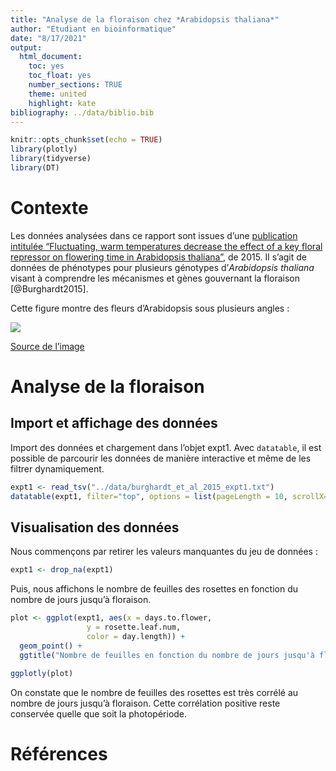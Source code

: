 ```yaml
---
title: "Analyse de la floraison chez *Arabidopsis thaliana*"
author: "Etudiant en bioinformatique"
date: "8/17/2021"
output:
  html_document:
    toc: yes
    toc_float: yes
    number_sections: TRUE
    theme: united
    highlight: kate
bibliography: ../data/biblio.bib
---
```


```r
knitr::opts_chunk$set(echo = TRUE)
library(plotly)
library(tidyverse)
library(DT)
```

# Contexte

Les données analysées dans ce rapport sont issues d'une [publication intitulée "Fluctuating, warm temperatures decrease the effect of a key floral repressor on flowering time in Arabidopsis thaliana"](https://nph.onlinelibrary.wiley.com/doi/10.1111/nph.13799), de 2015. Il s'agit de données de phénotypes pour plusieurs génotypes d'*Arabidopsis thaliana* visant à comprendre les mécanismes et gènes gouvernant la floraison [@Burghardt2015].


Cette figure montre des fleurs d'Arabidopsis sous plusieurs angles : 

![](https://www.researchgate.net/profile/Hong-Ma-22/publication/7876365/figure/fig1/AS:278635790520332@1443443357444/Arabidopsis-flower-A-An-intact-mature-stage-13-Arabidopsis-flower-with-four-types_W640.jpg)

[Source de l'image](https://www.researchgate.net/publication/7876365_Molecular_genetic_analyses_of_microsporogenesis_and_microgametogenesis_in_flowering_plants)

# Analyse de la floraison

## Import et affichage des données

Import des données et chargement dans l'objet expt1. Avec `datatable`, il est possible de parcourir les données de manière interactive et même de les filtrer dynamiquement.

```r
expt1 <- read_tsv("../data/burghardt_et_al_2015_expt1.txt")
datatable(expt1, filter="top", options = list(pageLength = 10, scrollX=T))
```


## Visualisation des données

Nous commençons par retirer les valeurs manquantes du jeu de données : 

```r
expt1 <- drop_na(expt1)
```


Puis, nous affichons le nombre de feuilles des rosettes en fonction du nombre de jours jusqu'à floraison.

```r
plot <- ggplot(expt1, aes(x = days.to.flower, 
                 y = rosette.leaf.num, 
                 color = day.length)) + 
  geom_point() +
  ggtitle("Nombre de feuilles en fonction du nombre de jours jusqu'à floraison")

ggplotly(plot)
```



On constate que le nombre de feuilles des rosettes est très corrélé au nombre de jours jusqu'à floraison. Cette corrélation positive reste conservée quelle que soit la photopériode.


# Références
